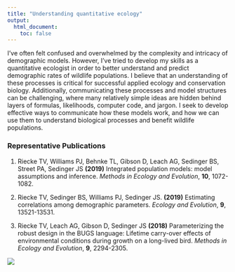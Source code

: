```yaml
---
title: "Understanding quantitative ecology"
output: 
  html_document:
    toc: false
---
```


I’ve often felt confused and overwhelmed by the complexity and intricacy of demographic models. However, I’ve tried to develop my skills as a quantitative ecologist in order to better understand and predict demographic rates of wildlife populations. I believe that an understanding of these processes is critical for successful applied ecology and conservation biology. Additionally, communicating these processes and model structures can be challenging, where many relatively simple ideas are hidden behind layers of formulas, likelihoods, computer code, and jargon. I seek to develop effective ways to communicate how these models work, and how we can use them to understand biological processes and benefit wildlife populations.



### Representative Publications

1. Riecke TV, Williams PJ, Behnke TL, Gibson D, Leach AG, Sedinger BS, Street PA, Sedinger JS **(2019)** Integrated population models: model assumptions and inference. *Methods in Ecology and Evolution*, **10**, 1072-1082.

2. Riecke TV, Sedinger BS, Williams PJ, Sedinger JS. **(2019)** Estimating correlations among demographic parameters. *Ecology and Evolution*, **9**, 13521-13531.

3. Riecke TV, Leach AG, Gibson D, Sedinger JS **(2018)** Parameterizing the robust design in the BUGS language: Lifetime carry-over effects of environmental conditions during growth on a long-lived bird. *Methods in Ecology and Evolution*, **9**, 2294-2305.


![](./images/IPM_figure.png)

